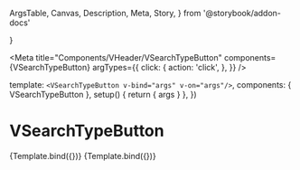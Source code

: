   ArgsTable,
  Canvas,
  Description,
  Meta,
  Story,
} from '@storybook/addon-docs'


  [ALL_MEDIA]: allIcon,
  [AUDIO]: audioIcon,
  [IMAGE]: imageIcon,
  [VIDEO]: videoIcon,
  [MODEL_3D]: model3dIcon,
}


<Meta
  title="Components/VHeader/VSearchTypeButton"
  components={VSearchTypeButton}
  argTypes={{
    click: {
      action: 'click',
    },
  }}
/>

  template: `<VSearchTypeButton v-bind="args" v-on="args"/>`,
  components: { VSearchTypeButton },
  setup() {
    return { args }
  },
})

# VSearchTypeButton

<Description of={VSearchTypeButton} />

<ArgsTable of={VSearchTypeButton} />

<Canvas>
  <Story
    height="480px"
    name="Default"
    parameters={{
      viewport: { defaultViewport: 'lg' },
    }}
    args={{
      iconsProp: icons,
      activeItemProp: ALL_MEDIA,
      a11yProps: undefined,
    }}
  >
    {Template.bind({})}
  </Story>
</Canvas>

<Canvas>
  <Story
    height="480px"
    name="Large with text label"
    parameters={{
      viewport: { defaultViewport: 'lx' },
    }}
    args={{
      iconsProp: icons,
      activeItemProp: ALL_MEDIA,
      a11yProps: { 'aria-pressed': true },
    }}
  >
    {Template.bind({})}
  </Story>
</Canvas>
